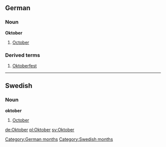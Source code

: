 ==German==
===Noun===
'''Oktober'''

#[[October]]

===Derived terms===
# [[Oktoberfest]]

----
==Swedish==
===Noun===
'''oktober'''

#[[October]]

[[Category:German months]]
[[Category:Swedish months]]

[[de:Oktober]]
[[pl:Oktober]]
[[sv:Oktober]]